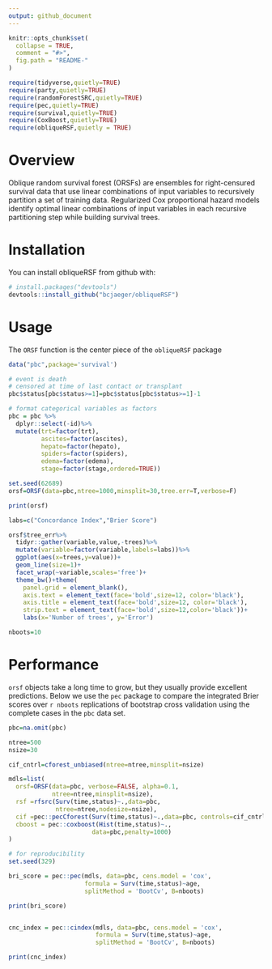 ```yaml
---
output: github_document
---
```


<!-- README.md is generated from README.Rmd. Please edit that file -->

```r
knitr::opts_chunk$set(
  collapse = TRUE,
  comment = "#>",
  fig.path = "README-"
)

require(tidyverse,quietly=TRUE)
require(party,quietly=TRUE)
require(randomForestSRC,quietly=TRUE)
require(pec,quietly=TRUE)
require(survival,quietly=TRUE)
require(CoxBoost,quietly=TRUE)
require(obliqueRSF,quietly = TRUE)

```



# Overview

Oblique random survival forest (ORSFs) are ensembles for right-censured survival data that use linear combinations of input variables to recursively partition a set of training data. Regularized Cox proportional hazard models identify optimal linear combinations of input variables in each recursive partitioning step while building survival trees.

# Installation

You can install obliqueRSF from github with:

```r
# install.packages("devtools")
devtools::install_github("bcjaeger/obliqueRSF")
```


# Usage

The `ORSF` function is the center piece of the `obliqueRSF` package 


```r


data("pbc",package='survival')

# event is death
# censored at time of last contact or transplant
pbc$status[pbc$status>=1]=pbc$status[pbc$status>=1]-1

# format categorical variables as factors
pbc = pbc %>% 
  dplyr::select(-id)%>%
  mutate(trt=factor(trt),
         ascites=factor(ascites),
         hepato=factor(hepato),
         spiders=factor(spiders),
         edema=factor(edema),
         stage=factor(stage,ordered=TRUE))

set.seed(62689)
orsf=ORSF(data=pbc,ntree=1000,minsplit=30,tree.err=T,verbose=F)

print(orsf)

labs=c("Concordance Index","Brier Score")

orsf$tree_err%>%
  tidyr::gather(variable,value,-trees)%>%
  mutate(variable=factor(variable,labels=labs))%>%
  ggplot(aes(x=trees,y=value))+
  geom_line(size=1)+
  facet_wrap(~variable,scales='free')+
  theme_bw()+theme(
    panel.grid = element_blank(),
    axis.text = element_text(face='bold',size=12, color='black'),
    axis.title = element_text(face='bold',size=12, color='black'),
    strip.text = element_text(face='bold',size=12,color='black'))+
    labs(x='Number of trees', y='Error')

nboots=10

```

# Performance

`orsf` objects take a long time to grow, but they usually provide excellent predictions. Below we use the `pec` package to compare the integrated Brier scores over `r nboots` replications of bootstrap cross validation using the complete cases in the `pbc` data set.

```r

pbc=na.omit(pbc)

ntree=500
nsize=30

cif_cntrl=cforest_unbiased(ntree=ntree,minsplit=nsize)

mdls=list(
  orsf=ORSF(data=pbc, verbose=FALSE, alpha=0.1,
            ntree=ntree,minsplit=nsize),
  rsf =rfsrc(Surv(time,status)~.,data=pbc,
             ntree=ntree,nodesize=nsize),
  cif =pec::pecCforest(Surv(time,status)~.,data=pbc, controls=cif_cntrl),
  cboost = pec::coxboost(Hist(time,status)~.,
                       data=pbc,penalty=1000)
)

# for reproducibility
set.seed(329) 

bri_score = pec::pec(mdls, data=pbc, cens.model = 'cox',
                     formula = Surv(time,status)~age, 
                     splitMethod = 'BootCv', B=nboots)

print(bri_score)


cnc_index = pec::cindex(mdls, data=pbc, cens.model = 'cox',
                        formula = Surv(time,status)~age, 
                        splitMethod = 'BootCv', B=nboots)

print(cnc_index)


```



